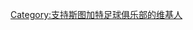 {{Userbox
  |border-c = #000000
  |border-s = 1
  |id-c     = #FFFFFF
  |id-s     = 17
  |id-fc    = #FF0000
  |info-c   = #FF0000
  |info-s   = 8
  |info-fc  = #FFFFFF
  |id       = [[File:VfB Stuttgart 1893 Logo.svg|37px]]
  |info     = 这个用户是'''[[斯图加特足球俱乐部|<span style="color:#FFFFFF;">-{zh-hans:斯图加特足球俱乐部;zh-hk:史特加足球會;zh-tw:斯圖加特足球俱樂部;}-</span>]]'''的球迷。
}}
[[Category:支持斯图加特足球俱乐部的维基人]]